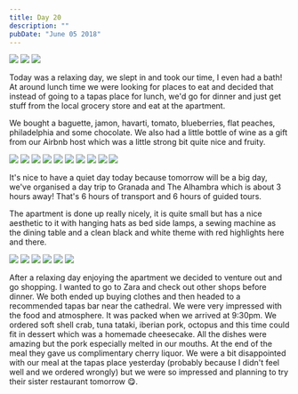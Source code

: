 ```yaml
---
title: Day 20
description: ""
pubDate: "June 05 2018"
---
```



<Grid columns={3}>
  <Img
    src="/src/content/travel/2018-europe/assets/ad15c9d6-a684-42fd-a047-2b0c94dbecae-3de568e38ab609199f4adc0813dc182c9f473139.jpg"
    colSpan={2}
    rowSpan={2}
  />
  <Img src="/src/content/travel/2018-europe/assets/63024465-321e-4591-aa6c-f34aa8dee0f5-200f578ef4e2ef4cddad72b890dca319bb9ca00f.jpg" />
  <Img src="/src/content/travel/2018-europe/assets/fc11ffec-4006-4f23-810f-0ef8fa0d154a-1df8e95f95827caf50635951ee93d9deac123fde.jpg" />
</Grid>

Today was a relaxing day, we slept in and took our time, I even had a bath! At around lunch time we were looking for places to eat and decided that instead of going to a tapas place for lunch, we'd go for dinner and just get stuff from the local grocery store and eat at the apartment.

We bought a baguette, jamon, havarti, tomato, blueberries, flat peaches, philadelphia and some chocolate. We also had a little bottle of wine as a gift from our Airbnb host which was a little strong bit quite nice and fruity.

<Grid columns={4}>
  <Img
    src="/src/content/travel/2018-europe/assets/248ba99a-725e-4190-9dbf-3d79d8531154-ed19a0c599f56820cb1fe9f645289e1003e9c5cb.jpg"
    colSpan={2}
    rowSpan={2}
  />
  <Img src="/src/content/travel/2018-europe/assets/b1eecf69-bb85-49c0-8317-67365feee72a-2aac7ac2ae1289e557d2f89521754066027da55b.jpg" />
  <Img src="/src/content/travel/2018-europe/assets/019235b3-f886-45ca-bdfd-246da1221327-84ca09006c9bd6995d999a303e3080e393e5b405.jpg" />
  <Img src="/src/content/travel/2018-europe/assets/afc09368-df16-4f15-a178-fb0d4bad5557-907e6820f556be1850085d1b0e1d3db62fc33477.jpg" />
  <Img src="/src/content/travel/2018-europe/assets/cb2fddcf-aef9-463d-aec0-a924cedd0dcc-16b0aaf8d7dad7810512b78f61db191fd2ed07bb.jpg" />
  <Img src="/src/content/travel/2018-europe/assets/55a08448-434e-4ab7-a5b1-ee5d0a1e9174-50ad5e9cc0eb7553722b938f8b350431c2b4e9d9.jpg" />
  <Img
    src="/src/content/travel/2018-europe/assets/8c10de09-02c5-4a26-be98-ef335c281f69-f6ed99ef0c21d5b5174b421782f9468e9dec01f9.jpg"
    colSpan={2}
    rowSpan={2}
  />
  <Img src="/src/content/travel/2018-europe/assets/f7038256-beac-4812-808b-dba531d896d0-30e82edd15c7bc3f5ffc606ca8d82d8240cb9632.jpg" />
  <Img src="/src/content/travel/2018-europe/assets/9d62bf2d-e8ce-400f-abce-d82d47098f22-55e7bc1f64ea1c40f788f719fff5654eb280db47.jpg" />
  <Img src="/src/content/travel/2018-europe/assets/1eb3c2d3-5f39-4db6-b1c7-ad08b7223791-7a78cfa191dafed87eae08db9b86bbe74b83537d.jpg" />
</Grid>

It's nice to have a quiet day today because tomorrow will be a big day, we've organised a day trip to Granada and The Alhambra which is about 3 hours away! That's 6 hours of transport and 6 hours of guided tours.

The apartment is done up really nicely, it is quite small but has a nice aesthetic to it with hanging hats as bed side lamps, a sewing machine as the dining table and a clean black and white theme with red highlights here and there.

<Grid columns={3}>
  <Img
    src="/src/content/travel/2018-europe/assets/d8f4cd08-af32-4527-987f-765841ff7a25-a1c182d64caafedac8777717aff8252d03e69502.jpg"
    colSpan={2}
    rowSpan={2}
  />
  <Img src="/src/content/travel/2018-europe/assets/839d46a5-c1af-41b3-b9a7-4b546a00dd25-7bd32553475d07e0d35e373b02e4498c4ecb5689.jpg" />
  <Img src="/src/content/travel/2018-europe/assets/f0237766-3fda-40fb-a5c9-5b6d5835fcab-905f8dd2c44edd9a3fc4584358ccab8b01b1798e.jpg" />
  <Img src="/src/content/travel/2018-europe/assets/2b99fedf-69f5-443f-b975-8ba98a38e31a-5b16cc029ae335f044dd920b4afc791bbafee197.jpg" />
  <Img src="/src/content/travel/2018-europe/assets/4f498bc8-7026-4d40-a01c-a4fdf26dd272-e922abfd62b9b4210f80d6f9eddb68af4cd6c696.jpg" />
  <Img src="/src/content/travel/2018-europe/assets/8d7c8387-7bea-4058-909c-3eea0410fa38-18d6e3246655ce4fadebf5067fa903534cafceee.jpg" />
</Grid>

After a relaxing day enjoying the apartment we decided to venture out and go shopping. I wanted to go to Zara and check out other shops before dinner. We both ended up buying clothes and then headed to a recommended tapas bar near the cathedral. We were very impressed with the food and atmosphere. It was packed when we arrived at 9:30pm. We ordered soft shell crab, tuna tataki, iberian pork, octopus and this time could fit in dessert which was a homemade cheesecake. All the dishes were amazing but the pork especially melted in our mouths. At the end of the meal they gave us complimentary cherry liquor. We were a bit disappointed with our meal at the tapas place yesterday (probably because I didn't feel well and we ordered wrongly) but we were so impressed and planning to try their sister restaurant tomorrow 😋.
